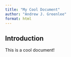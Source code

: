 ```yaml
---
title: "My Cool Document"
author: "Andrew J. Greenlee"
format: html
---
```


## Introduction

This is a cool document!
